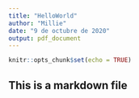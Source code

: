 ```yaml
---
title: "HelloWorld"
author: "Millie"
date: "9 de octubre de 2020"
output: pdf_document
---
```


```r
knitr::opts_chunk$set(echo = TRUE)
```

## This is a markdown file



